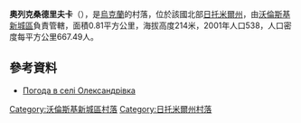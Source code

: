 {{coord|50|37|51|N|27|36|33|E|scale:30000|display=title}}

'''奧列克桑德里夫卡'''（{{lang-uk|Олександрівка}}），是[[烏克蘭|烏克蘭]]的村落，位於該國北部[[日托米爾州|日托米爾州]]，由[[沃倫斯基新城區|沃倫斯基新城區]]負責管轄，面積0.81平方公里，海拔高度214米，2001年人口538，人口密度每平方公里667.49人。

==參考資料== 
* [http://weather.in.ua/ua/zhitomirskaja/18724 Погода в селі Олександрівка] {{Wayback|url=http://weather.in.ua/ua/zhitomirskaja/18724 |date=20111219133044 }}

{{DEFAULTSORT:Олександрівка}}
[[Category:沃倫斯基新城區村落|Category:沃倫斯基新城區村落]]
[[Category:日托米爾州村落|Category:日托米爾州村落]]


{{Zhytomyr-geo-stub}}